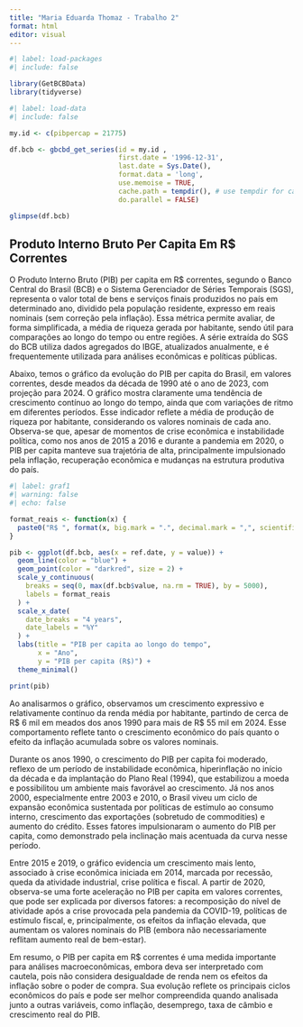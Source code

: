 ---
title: "Maria Eduarda Thomaz - Trabalho 2"
format: html
editor: visual
---

```{r}
#| label: load-packages
#| include: false

library(GetBCBData)
library(tidyverse)
```

```{r}
#| label: load-data
#| include: false

my.id <- c(pibpercap = 21775)

df.bcb <- gbcbd_get_series(id = my.id ,
                           first.date = '1996-12-31',
                           last.date = Sys.Date(),
                           format.data = 'long',
                           use.memoise = TRUE, 
                           cache.path = tempdir(), # use tempdir for cache folder
                           do.parallel = FALSE)

glimpse(df.bcb)

```

## Produto Interno Bruto Per Capita Em R\$ Correntes

O Produto Interno Bruto (PIB) per capita em R\$ correntes, segundo o Banco Central do Brasil (BCB) e o Sistema Gerenciador de Séries Temporais (SGS), representa o valor total de bens e serviços finais produzidos no país em determinado ano, dividido pela população residente, expresso em reais nominais (sem correção pela inflação). Essa métrica permite avaliar, de forma simplificada, a média de riqueza gerada por habitante, sendo útil para comparações ao longo do tempo ou entre regiões. A série extraída do SGS do BCB utiliza dados agregados do IBGE, atualizados anualmente, e é frequentemente utilizada para análises econômicas e políticas públicas.

Abaixo, temos o gráfico da evolução do PIB per capita do Brasil, em valores correntes, desde meados da década de 1990 até o ano de 2023, com projeção para 2024. O gráfico mostra claramente uma tendência de crescimento contínuo ao longo do tempo, ainda que com variações de ritmo em diferentes períodos. Esse indicador reflete a média de produção de riqueza por habitante, considerando os valores nominais de cada ano. Observa-se que, apesar de momentos de crise econômica e instabilidade política, como nos anos de 2015 a 2016 e durante a pandemia em 2020, o PIB per capita manteve sua trajetória de alta, principalmente impulsionado pela inflação, recuperação econômica e mudanças na estrutura produtiva do país.

```{r}
#| label: graf1
#| warning: false
#| echo: false

format_reais <- function(x) {
  paste0("R$ ", format(x, big.mark = ".", decimal.mark = ",", scientific = FALSE))
}

pib <- ggplot(df.bcb, aes(x = ref.date, y = value)) +
  geom_line(color = "blue") +
  geom_point(color = "darkred", size = 2) +
  scale_y_continuous(
    breaks = seq(0, max(df.bcb$value, na.rm = TRUE), by = 5000),
    labels = format_reais
  ) +
  scale_x_date(
    date_breaks = "4 years",
    date_labels = "%Y"
  ) +
  labs(title = "PIB per capita ao longo do tempo",
       x = "Ano",
       y = "PIB per capita (R$)") +
  theme_minimal()

print(pib)
```

Ao analisarmos o gráfico, observamos um crescimento expressivo e relativamente contínuo da renda média por habitante, partindo de cerca de R\$ 6 mil em meados dos anos 1990 para mais de R\$ 55 mil em 2024. Esse comportamento reflete tanto o crescimento econômico do país quanto o efeito da inflação acumulada sobre os valores nominais.

Durante os anos 1990, o crescimento do PIB per capita foi moderado, reflexo de um período de instabilidade econômica, hiperinflação no início da década e da implantação do Plano Real (1994), que estabilizou a moeda e possibilitou um ambiente mais favorável ao crescimento. Já nos anos 2000, especialmente entre 2003 e 2010, o Brasil viveu um ciclo de expansão econômica sustentada por políticas de estímulo ao consumo interno, crescimento das exportações (sobretudo de commodities) e aumento do crédito. Esses fatores impulsionaram o aumento do PIB per capita, como demonstrado pela inclinação mais acentuada da curva nesse período.

Entre 2015 e 2019, o gráfico evidencia um crescimento mais lento, associado à crise econômica iniciada em 2014, marcada por recessão, queda da atividade industrial, crise política e fiscal. A partir de 2020, observa-se uma forte aceleração no PIB per capita em valores correntes, que pode ser explicada por diversos fatores: a recomposição do nível de atividade após a crise provocada pela pandemia da COVID-19, políticas de estímulo fiscal, e, principalmente, os efeitos da inflação elevada, que aumentam os valores nominais do PIB (embora não necessariamente reflitam aumento real de bem-estar).

Em resumo, o PIB per capita em R\$ correntes é uma medida importante para análises macroeconômicas, embora deva ser interpretado com cautela, pois não considera desigualdade de renda nem os efeitos da inflação sobre o poder de compra. Sua evolução reflete os principais ciclos econômicos do país e pode ser melhor compreendida quando analisada junto a outras variáveis, como inflação, desemprego, taxa de câmbio e crescimento real do PIB.
